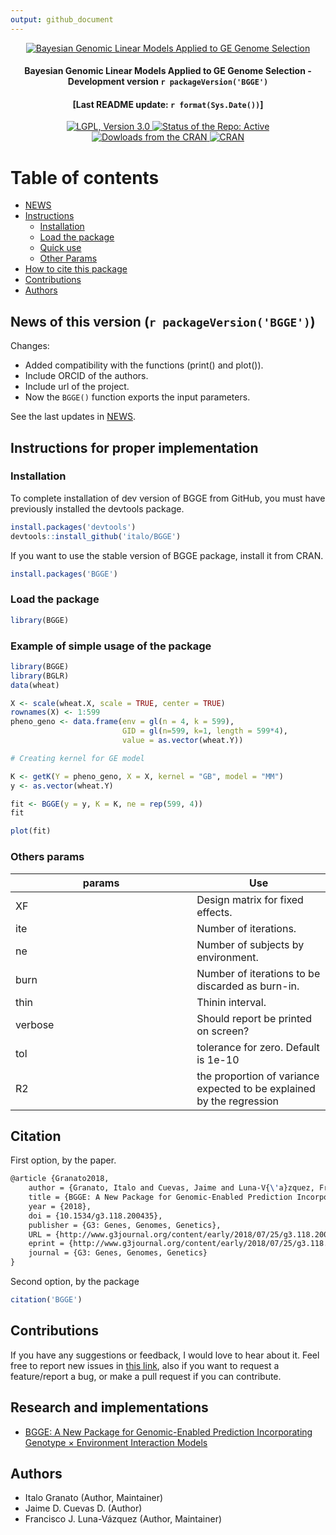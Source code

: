 ---
output: github_document
---

<p align="center">
  <a href="https://github.com/italo-granato/BGGE">
    <img src="Logo.png" alt="Bayesian Genomic Linear Models Applied to GE Genome Selection"/>
  </a>
  <h4 align="center">
  Bayesian Genomic Linear Models Applied to GE Genome Selection - Development version `r packageVersion('BGGE')`
  </h4>
  <h4 align="center">
    [Last README update: `r format(Sys.Date())`]
  </h4>
  <p align="center">
    <a href="https://www.gnu.org/licenses/lgpl-3.0">
    <img src="https://img.shields.io/badge/License-LGPL%20v3-blue.svg" alt="LGPL, Version 3.0">
    </a> <a href="http://www.repostatus.org/#active">
    <img src="http://www.repostatus.org/badges/latest/active.svg" alt="Status of the Repo: Active">
    </a> <a href="">
    <img src="http://cranlogs.r-pkg.org/badges/BGGE" alt="Dowloads from the CRAN">
    </a> <a href="https://cran.r-project.org/package=BGGE">
    <img src="http://www.r-pkg.org/badges/version-ago/BGGE" alt="CRAN">
    </a>
  </p>
</p>

# Table of contents
  - [NEWS](#news)
  - [Instructions](#instructions)
    - [Installation](#install)
    - [Load the package](#package)
    - [Quick use](#example1)
    - [Other Params](#params)
  - [How to cite this package](#cite)
  - [Contributions](#contributions)
  - [Authors](#authors)

<h2 id="news">
  News of this version (`r packageVersion('BGGE')`)
</h2>

Changes:

* Added compatibility with the functions (print() and plot()).
* Include ORCID of the authors.
* Include url of the project.
* Now the `BGGE()` function exports the input parameters.

See the last updates in [NEWS](NEWS.md).

<h2 id="instructions">
  Instructions for proper implementation
</h2>

<h3 id="install">
  Installation
</h3>

To complete installation of dev version of BGGE from GitHub, you must have previously installed the devtools package.

```{r installation, eval = FALSE}
install.packages('devtools')
devtools::install_github('italo/BGGE')
```

If you want to use the stable version of BGGE package, install it from CRAN.
```{r CRAN, eval=FALSE}
install.packages('BGGE')
```

<h3 id="package">
  Load the package
</h3>

```{r}
library(BGGE)
```

<h3 id="example1">
  Example of simple usage of the package
</h3>

```{r BGGEUse}
library(BGGE)
library(BGLR)
data(wheat)

X <- scale(wheat.X, scale = TRUE, center = TRUE)
rownames(X) <- 1:599
pheno_geno <- data.frame(env = gl(n = 4, k = 599), 
                         GID = gl(n=599, k=1, length = 599*4),
                         value = as.vector(wheat.Y))

# Creating kernel for GE model

K <- getK(Y = pheno_geno, X = X, kernel = "GB", model = "MM")
y <- as.vector(wheat.Y)

fit <- BGGE(y = y, K = K, ne = rep(599, 4))
fit

plot(fit)
```


<h3 id="params">
  Others params
</h3>

| params |  Use    |
|--------|------|
| XF      | Design matrix for fixed effects. |
| ite     | Number of iterations. |
| ne      | Number of subjects by environment. |
| burn    | Number of iterations to be discarded as burn-in. |
|thin     | Thinin interval. |
| verbose | Should report be printed on screen? |
| tol      | tolerance for zero. Default is 1e-10 |
| R2      | the proportion of variance expected to be explained by the regression |


<h2 id="cite">
  Citation
</h2>

First option, by the paper.

```tex
@article {Granato2018,
	author = {Granato, Italo and Cuevas, Jaime and Luna-V{\'a}zquez, Francisco J. and Crossa, Jos{\'e} and Montesinos-L{\'o}pez, Osval A. and Burgue{\~n}o, Juan and Fritsche-Neto, Roberto},
	title = {BGGE: A New Package for Genomic-Enabled Prediction Incorporating Genotype {\texttimes} Environment Interaction Models},
	year = {2018},
	doi = {10.1534/g3.118.200435},
	publisher = {G3: Genes, Genomes, Genetics},
	URL = {http://www.g3journal.org/content/early/2018/07/25/g3.118.200435},
	eprint = {http://www.g3journal.org/content/early/2018/07/25/g3.118.200435.full.pdf},
	journal = {G3: Genes, Genomes, Genetics}
}
```


Second option, by the package
```{r}
citation('BGGE')
```

<h2 id="contributions">
  Contributions
</h2>

If you have any suggestions or feedback, I would love to hear about it. Feel free to report new issues in [this link](https://github.com/italo/BGGE/issues/new), also if you want to request a feature/report a bug, or make a pull request if you can contribute.

<h2 id="contributions">
  Research and implementations
</h2>

* [BGGE: A New Package for Genomic-Enabled Prediction Incorporating Genotype × Environment Interaction Models](https://doi.org/10.1534/g3.118.200435)


<h2 id="authors">
  Authors
</h2> 
 - Italo Granato (Author, Maintainer)
 - Jaime D. Cuevas D. (Author)
 - Francisco J. Luna-Vázquez (Author, Maintainer)
